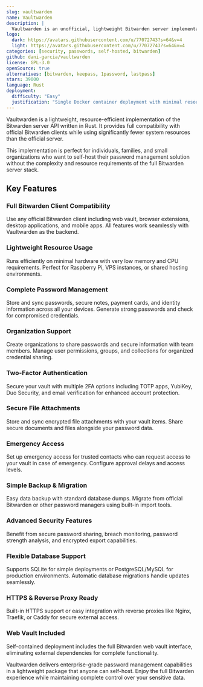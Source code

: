 ```yaml
---
slug: vaultwarden
name: Vaultwarden
description: |
  Vaultwarden is an unofficial, lightweight Bitwarden server implementation written in Rust, perfect for self-hosting password management with full client compatibility.
logo:
  dark: https://avatars.githubusercontent.com/u/77072743?s=64&v=4
  light: https://avatars.githubusercontent.com/u/77072743?s=64&v=4
categories: [security, passwords, self-hosted, bitwarden]
github: dani-garcia/vaultwarden
license: GPL-3.0
openSource: true
alternatives: [bitwarden, keepass, 1password, lastpass]
stars: 39000
language: Rust
deployment:
  difficulty: "Easy"
  justification: "Single Docker container deployment with minimal resource requirements. Simple configuration and automatic database setup."
---
```


Vaultwarden is a lightweight, resource-efficient implementation of the Bitwarden
server API written in Rust. It provides full compatibility with official
Bitwarden clients while using significantly fewer system resources than the
official server.

This implementation is perfect for individuals, families, and small organizations
who want to self-host their password management solution without the complexity
and resource requirements of the full Bitwarden server stack.

## Key Features

### Full Bitwarden Client Compatibility

Use any official Bitwarden client including web vault, browser extensions,
desktop applications, and mobile apps. All features work seamlessly with
Vaultwarden as the backend.

### Lightweight Resource Usage

Runs efficiently on minimal hardware with very low memory and CPU requirements.
Perfect for Raspberry Pi, VPS instances, or shared hosting environments.

### Complete Password Management

Store and sync passwords, secure notes, payment cards, and identity information
across all your devices. Generate strong passwords and check for compromised
credentials.

### Organization Support

Create organizations to share passwords and secure information with team members.
Manage user permissions, groups, and collections for organized credential sharing.

### Two-Factor Authentication

Secure your vault with multiple 2FA options including TOTP apps, YubiKey,
Duo Security, and email verification for enhanced account protection.

### Secure File Attachments

Store and sync encrypted file attachments with your vault items. Share secure
documents and files alongside your password data.

### Emergency Access

Set up emergency access for trusted contacts who can request access to your
vault in case of emergency. Configure approval delays and access levels.

### Simple Backup & Migration

Easy data backup with standard database dumps. Migrate from official Bitwarden
or other password managers using built-in import tools.

### Advanced Security Features

Benefit from secure password sharing, breach monitoring, password strength
analysis, and encrypted export capabilities.

### Flexible Database Support

Supports SQLite for simple deployments or PostgreSQL/MySQL for production
environments. Automatic database migrations handle updates seamlessly.

### HTTPS & Reverse Proxy Ready

Built-in HTTPS support or easy integration with reverse proxies like Nginx,
Traefik, or Caddy for secure external access.

### Web Vault Included

Self-contained deployment includes the full Bitwarden web vault interface,
eliminating external dependencies for complete functionality.

Vaultwarden delivers enterprise-grade password management capabilities in a
lightweight package that anyone can self-host. Enjoy the full Bitwarden
experience while maintaining complete control over your sensitive data.